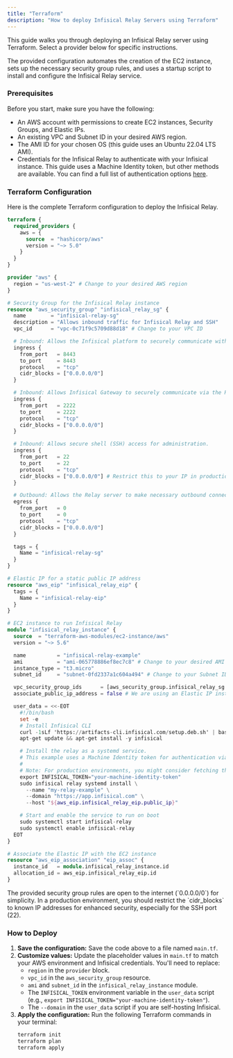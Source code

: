```yaml
---
title: "Terraform"
description: "How to deploy Infisical Relay Servers using Terraform"
---
```


This guide walks you through deploying an Infisical Relay server using Terraform. Select a provider below for specific instructions.

<Tabs>
<Tab title="AWS EC2">
The provided configuration automates the creation of the EC2 instance, sets up the necessary security group rules, and uses a startup script to install and configure the Infisical Relay service.

### Prerequisites

Before you start, make sure you have the following:
- An AWS account with permissions to create EC2 instances, Security Groups, and Elastic IPs.
- An existing VPC and Subnet ID in your desired AWS region.
- The AMI ID for your chosen OS (this guide uses an Ubuntu 22.04 LTS AMI).
- Credentials for the Infisical Relay to authenticate with your Infisical instance. This guide uses a Machine Identity token, but other methods are available. You can find a full list of authentication options [here](/cli/commands/relay#available-authentication-methods).

### Terraform Configuration

Here is the complete Terraform configuration to deploy the Infisical Relay.

```terraform
terraform {
  required_providers {
    aws = {
      source  = "hashicorp/aws"
      version = "~> 5.0"
    }
  }
}

provider "aws" {
  region = "us-west-2" # Change to your desired AWS region
}

# Security Group for the Infisical Relay instance
resource "aws_security_group" "infisical_relay_sg" {
  name        = "infisical-relay-sg"
  description = "Allows inbound traffic for Infisical Relay and SSH"
  vpc_id      = "vpc-0c71f9c5709d88d18" # Change to your VPC ID

  # Inbound: Allows the Infisical platform to securely communicate with the Relay server.
  ingress {
    from_port   = 8443
    to_port     = 8443
    protocol    = "tcp"
    cidr_blocks = ["0.0.0.0/0"]
  }

  # Inbound: Allows Infisical Gateway to securely communicate via the Relay.
  ingress {
    from_port   = 2222
    to_port     = 2222
    protocol    = "tcp"
    cidr_blocks = ["0.0.0.0/0"]
  }

  # Inbound: Allows secure shell (SSH) access for administration.
  ingress {
    from_port   = 22
    to_port     = 22
    protocol    = "tcp"
    cidr_blocks = ["0.0.0.0/0"] # Restrict this to your IP in production
  }

  # Outbound: Allows the Relay server to make necessary outbound connections to the Infisical platform.
  egress {
    from_port   = 0
    to_port     = 0
    protocol    = "tcp"
    cidr_blocks = ["0.0.0.0/0"]
  }

  tags = {
    Name = "infisical-relay-sg"
  }
}

# Elastic IP for a static public IP address
resource "aws_eip" "infisical_relay_eip" {
  tags = {
    Name = "infisical-relay-eip"
  }
}

# EC2 instance to run Infisical Relay
module "infisical_relay_instance" {
  source  = "terraform-aws-modules/ec2-instance/aws"
  version = "~> 5.6"

  name          = "infisical-relay-example"
  ami           = "ami-065778886ef8ec7c8" # Change to your desired AMI ID
  instance_type = "t3.micro"
  subnet_id     = "subnet-0fd2337a1c604a494" # Change to your Subnet ID

  vpc_security_group_ids      = [aws_security_group.infisical_relay_sg.id]
  associate_public_ip_address = false # We are using an Elastic IP instead

  user_data = <<-EOT
    #!/bin/bash
    set -e
    # Install Infisical CLI
    curl -1sLf 'https://artifacts-cli.infisical.com/setup.deb.sh' | bash
    apt-get update && apt-get install -y infisical

    # Install the relay as a systemd service.
    # This example uses a Machine Identity token for authentication via the INFISICAL_TOKEN environment variable.
    #
    # Note: For production environments, you might consider fetching the token from AWS Parameter Store or AWS Secrets Manager.
    export INFISICAL_TOKEN="your-machine-identity-token"
    sudo infisical relay systemd install \
      --name "my-relay-example" \
      --domain "https://app.infisical.com" \
      --host "${aws_eip.infisical_relay_eip.public_ip}"

    # Start and enable the service to run on boot
    sudo systemctl start infisical-relay
    sudo systemctl enable infisical-relay
  EOT
}

# Associate the Elastic IP with the EC2 instance
resource "aws_eip_association" "eip_assoc" {
  instance_id   = module.infisical_relay_instance.id
  allocation_id = aws_eip.infisical_relay_eip.id
}
```

<Warning>
The provided security group rules are open to the internet (`0.0.0.0/0`) for simplicity. In a production environment, you should restrict the `cidr_blocks` to known IP addresses for enhanced security, especially for the SSH port (22).
</Warning>

### How to Deploy

1.  **Save the configuration:** Save the code above to a file named `main.tf`.
2.  **Customize values:** Update the placeholder values in `main.tf` to match your AWS environment and Infisical credentials. You'll need to replace:
    - `region` in the `provider` block.
    - `vpc_id` in the `aws_security_group` resource.
    - `ami` and `subnet_id` in the `infisical_relay_instance` module.
    - The `INFISICAL_TOKEN` environment variable in the `user_data` script (e.g., `export INFISICAL_TOKEN="your-machine-identity-token"`).
    - The `--domain` in the `user_data` script if you are self-hosting Infisical.
3.  **Apply the configuration:** Run the following Terraform commands in your terminal:
    ```bash
    terraform init
    terraform plan
    terraform apply
    ```
</Tab>
</Tabs>
